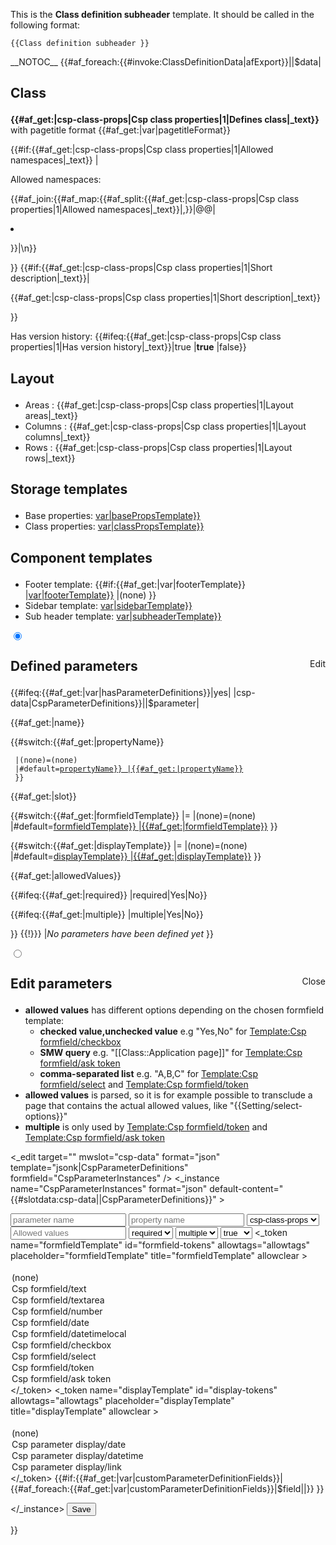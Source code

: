 <noinclude>

This is the '''Class definition subheader''' template. It should be called in the following format:

<pre>
{{Class definition subheader }}
</pre>

</noinclude><includeonly>__NOTOC__<!--

-->{{#af_foreach:{{#invoke:ClassDefinitionData|afExport}}||$data|<!--

--><h2>Class</h2>
<p>'''{{#af_get:{{{$data}}}|csp-class-props|Csp class properties|1|Defines class|_text}}''' with pagetitle format {{#af_get:{{{$data}}}|var|pagetitleFormat}}</p><!--
-->{{#if:{{#af_get:{{{$data}}}|csp-class-props|Csp class properties|1|Allowed namespaces|_text}} |<p>Allowed namespaces:</p>
<ul>{{#af_join:{{#af_map:{{#af_split:{{#af_get:{{{$data}}}|csp-class-props|Csp class properties|1|Allowed namespaces|_text}}|,}}|@@|<li>{{{@@}}}</li>}}|\n}}</ul>
}}<!--
-->{{#if:{{#af_get:{{{$data}}}|csp-class-props|Csp class properties|1|Short description|_text}}|<p>{{#af_get:{{{$data}}}|csp-class-props|Csp class properties|1|Short description|_text}}</p> }}<!--
--><p>Has version history: {{#ifeq:{{#af_get:{{{$data}}}|csp-class-props|Csp class properties|1|Has version history|_text}}|true |'''true''' |false}}</p>

<h2>Layout</h2>
* Areas : {{#af_get:{{{$data}}}|csp-class-props|Csp class properties|1|Layout areas|_text}}
* Columns : {{#af_get:{{{$data}}}|csp-class-props|Csp class properties|1|Layout columns|_text}}
* Rows : {{#af_get:{{{$data}}}|csp-class-props|Csp class properties|1|Layout rows|_text}}

<h2>Storage templates</h2>
* Base properties: [[{{#af_get:{{{$data}}}|var|basePropsTemplate}}]]
* Class properties: [[{{#af_get:{{{$data}}}|var|classPropsTemplate}}]]

<h2>Component templates</h2>
* Footer template: {{#if:{{#af_get:{{{$data}}}|var|footerTemplate}} |[[{{#af_get:{{{$data}}}|var|footerTemplate}}]] |(none) }}
* Sidebar template: [[{{#af_get:{{{$data}}}|var|sidebarTemplate}}]]
* Sub header template: [[{{#af_get:{{{$data}}}|var|subheaderTemplate}}]]

<div class="tab-content"><!--
--><input type="radio" id="parameter-view" name="toggle-parameter" checked="checked" class="d-none sidebar-view" /><!--
--><div class="sidebar-view-tab">
<span style="float:right"><label for="parameter-edit" class="btn btn-secondary">Edit</label></span>
<h2>Defined parameters</h2>
{{#ifeq:{{#af_get:{{{$data}}}|var|hasParameterDefinitions}}|yes|
{{{!}} class="table sortable"
! Name
! Property
! Slot
! Formfield template
! Display template
! Allowed values
! Required
! Multiple
{{#af_foreach:{{#af_get:{{{$data}}}|csp-data|CspParameterDefinitions}}||$parameter|<tr>
<td>{{#af_get:{{{$parameter}}}|name}}</td>
<td>{{#switch:{{#af_get:{{{$parameter}}}|propertyName}} 
  |(none)=(none)
  |#default=[[Property:{{#af_get:{{{$parameter}}}|propertyName}} |{{#af_get:{{{$parameter}}}|propertyName}}]] 
  }}
</td>
<td>{{#af_get:{{{$parameter}}}|slot}}</td>
<td>{{#switch:{{#af_get:{{{$parameter}}}|formfieldTemplate}} |= |(none)=(none) |#default=[[Template:{{#af_get:{{{$parameter}}}|formfieldTemplate}} |{{#af_get:{{{$parameter}}}|formfieldTemplate}}]] }}</td>
<td>{{#switch:{{#af_get:{{{$parameter}}}|displayTemplate}} |= |(none)=(none) |#default=[[Template:{{#af_get:{{{$parameter}}}|displayTemplate}} |{{#af_get:{{{$parameter}}}|displayTemplate}}]] }}</td>
<td>{{#af_get:{{{$parameter}}}|allowedValues}}</td>
<td>{{#ifeq:{{#af_get:{{{$parameter}}}|required}} |required|Yes|No}}</td>
<td>{{#ifeq:{{#af_get:{{{$parameter}}}|multiple}} |multiple|Yes|No}}</td>
<tr>
}}
{{!}}}
|''No parameters have been defined yet''
}}
</div><!-- end of .sidebar-view-tab 

--><input type="radio" id="parameter-edit" name="toggle-parameter" class="d-none sidebar-edit" /><!--
--><div class="sidebar-edit-tab"><!--
--><span style="float:right"><label for="parameter-view" class="btn btn-secondary">Close</label></span>
<h2>Edit parameters</h2>
<div class="alert alert-info">
* '''allowed values''' has different options depending on the chosen formfield template:
** '''checked value,unchecked value''' e.g "Yes,No" for [[Template:Csp formfield/checkbox]]
** '''SMW query''' e.g. "<nowiki>[[Class::Application page]]</nowiki>" for [[Template:Csp formfield/ask token]]
** '''comma-separated list''' e.g. "A,B,C" for [[Template:Csp formfield/select]] and [[Template:Csp formfield/token]]
* '''allowed values''' is parsed, so it is for example possible to transclude a page that contains the actual allowed values, like "<nowiki>{{Setting/select-options}}</nowiki>"
* '''multiple''' is only used by [[Template:Csp formfield/token]] and [[Template:Csp formfield/ask token]]
</div>
<form class="csp-parameter-definitions">
<_edit target="{{FULLPAGENAME}}" mwslot="csp-data" format="json" template="jsonk|CspParameterDefinitions" formfield="CspParameterInstances" />
<_instance name="CspParameterInstances" format="json" default-content="{{#slotdata:csp-data|{{FULLPAGENAME}}|CspParameterDefinitions}}" ><!--
  --><div><!--
  --><input type="text" name="name" placeholder="parameter name" title="Name" /><!--
  --><input type="text" name="propertyName" placeholder="property name" title="Property name" /><!--
  --><select name="slot" placeholder="choose a slot" title="Slotname"><!--
    --><option value="csp-class-props">csp-class-props</option><!--
    --><option value="csp-base-props">csp-base-props</option><!--
  --></select><!--
  --><input type="text" name="allowedValues" placeholder="Allowed values" title="Allowed values" /><!--
  --><select name="required" placeholder="required?" title="Required" ><!--
    --><option value="required">required</option><!--
    --><option value=""></option><!--
  --></select><!--
  --><select name="multiple" placeholder="multiple?" title="Multiple" ><!--
    --><option value="multiple">multiple</option><!--
    --><option value=""></option><!--
  --></select><!--
  --><select name="showOnCreate" placeholder="show on create?" title="Show on create" ><!--
    --><option value="true">true</option><!--
    --><option value="false">false</option><!--
  --></select><!--
  --><_token name="formfieldTemplate" id="formfield-tokens" allowtags="allowtags" placeholder="formfieldTemplate" title="formfieldTemplate" allowclear ><!--
    --><option value=""></option><!--
    --><option value="(none)">(none)</option><!--
    --><option value="Csp formfield/text">Csp formfield/text</option><!--
    --><option value="Csp formfield/textarea">Csp formfield/textarea</option><!--
    --><option value="Csp formfield/number">Csp formfield/number</option><!--
    --><option value="Csp formfield/date">Csp formfield/date</option><!--
    --><option value="Csp formfield/datetimelocal">Csp formfield/datetimelocal</option><!--
    --><option value="Csp formfield/checkbox">Csp formfield/checkbox</option><!--
    --><option value="Csp formfield/select">Csp formfield/select</option><!--
    --><option value="Csp formfield/token">Csp formfield/token</option><!--
    --><option value="Csp formfield/ask token">Csp formfield/ask token</option><!--
  --></_token><!--
  --><_token name="displayTemplate" id="display-tokens" allowtags="allowtags" placeholder="displayTemplate" title="displayTemplate" allowclear ><!--
    --><option value=""></option><!--
    --><option value="(none)">(none)</option><!--
    --><option value="Csp parameter display/date">Csp parameter display/date</option><!--
    --><option value="Csp parameter display/datetime">Csp parameter display/datetime</option><!--
    --><option value="Csp parameter display/link">Csp parameter display/link</option><!--
  --></_token><!--
  // add hidden fields for custom parameter definition fields (if applicable)
  -->{{#if:{{#af_get:{{{$data}}}|var|customParameterDefinitionFields}}|{{#af_foreach:{{#af_get:{{{$data}}}|var|customParameterDefinitionFields}}|$field||<input type="hidden" name="{{{$field}}}" />}} }}<!--
--></div><!--
--></_instance>
<input type="submit" value="Save" class="btn btn-primary" />
</form>
</div><!-- end of .sidebar-edit-tab -->
</div><!-- end of tab-content -->

}}<!-- end of #af_foreach

--></includeonly>